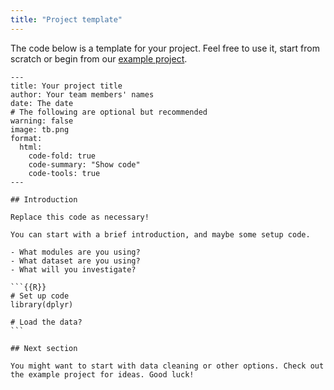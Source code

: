 ```yaml
---
title: "Project template"
---
```


The code below is a template for your project. Feel free to use it, start from scratch or begin from our [example project](example_project/example_project.qmd).

````
---
title: Your project title
author: Your team members' names
date: The date
# The following are optional but recommended
warning: false
image: tb.png 
format:
  html:
    code-fold: true
    code-summary: "Show code"
    code-tools: true
---

## Introduction

Replace this code as necessary!

You can start with a brief introduction, and maybe some setup code.

- What modules are you using?
- What dataset are you using?
- What will you investigate?

```{{R}}
# Set up code
library(dplyr)

# Load the data?
```

## Next section

You might want to start with data cleaning or other options. Check out the example project for ideas. Good luck!

````
